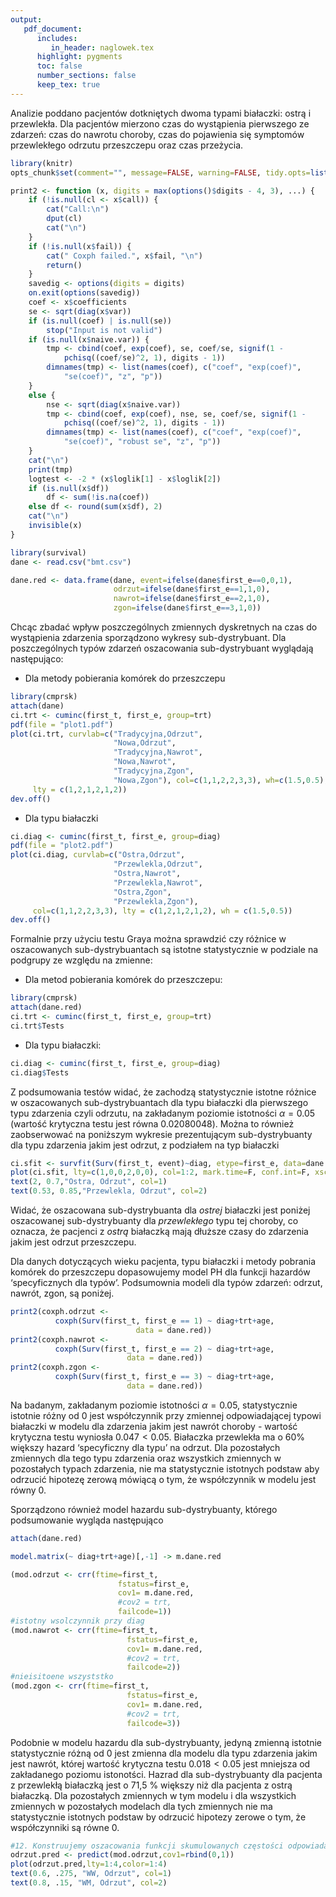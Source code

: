 ```yaml
---
output: 
   pdf_document:
      includes:
         in_header: naglowek.tex
      highlight: pygments
      toc: false
      number_sections: false
      keep_tex: true
---
```

\thispagestyle{fancy}
Analizie poddano pacjentów dotkniętych dwoma typami białaczki: ostrą i przewlekła. Dla pacjentów mierzono czas do wystąpienia pierwszego ze zdarzeń: czas do nawrotu choroby, czas do pojawienia się symptomów przewlekłego odrzutu przeszczepu oraz czas przeżycia. 
```r
library(knitr)
opts_chunk$set(comment="", message=FALSE, warning=FALSE, tidy.opts=list(keep.blank.line=TRUE, width.cutoff=120),options(width=120),fig.align='center',fig.height=6, fig.width=10,fig.path='figure/beamer-',fig.width=6, fig.height=3, fig.show='hold',size='footnotesize', echo=FALSE)
```

```r
print2 <- function (x, digits = max(options()$digits - 4, 3), ...) {
    if (!is.null(cl <- x$call)) {
        cat("Call:\n")
        dput(cl)
        cat("\n")
    }
    if (!is.null(x$fail)) {
        cat(" Coxph failed.", x$fail, "\n")
        return()
    }
    savedig <- options(digits = digits)
    on.exit(options(savedig))
    coef <- x$coefficients
    se <- sqrt(diag(x$var))
    if (is.null(coef) | is.null(se)) 
        stop("Input is not valid")
    if (is.null(x$naive.var)) {
        tmp <- cbind(coef, exp(coef), se, coef/se, signif(1 - 
            pchisq((coef/se)^2, 1), digits - 1))
        dimnames(tmp) <- list(names(coef), c("coef", "exp(coef)", 
            "se(coef)", "z", "p"))
    }
    else {
        nse <- sqrt(diag(x$naive.var))
        tmp <- cbind(coef, exp(coef), nse, se, coef/se, signif(1 - 
            pchisq((coef/se)^2, 1), digits - 1))
        dimnames(tmp) <- list(names(coef), c("coef", "exp(coef)", 
            "se(coef)", "robust se", "z", "p"))
    }
    cat("\n")
    print(tmp)
    logtest <- -2 * (x$loglik[1] - x$loglik[2])
    if (is.null(x$df)) 
        df <- sum(!is.na(coef))
    else df <- round(sum(x$df), 2)
    cat("\n")
    invisible(x)
}
```


```r
library(survival)
dane <- read.csv("bmt.csv")

dane.red <- data.frame(dane, event=ifelse(dane$first_e==0,0,1),
                       odrzut=ifelse(dane$first_e==1,1,0), 
                       nawrot=ifelse(dane$first_e==2,1,0),
                       zgon=ifelse(dane$first_e==3,1,0))
```

\vspace{10pt}
\textbf{Sub-dystrybuanty.}

Chcąc zbadać wpływ poszczególnych zmiennych dyskretnych na czas do wystąpienia zdarzenia sporządzono wykresy sub-dystrybuant. Dla poszczególnych typów zdarzeń oszacowania sub-dystrybuant wyglądają następująco:

- Dla metody pobierania komórek do przeszczepu

```r
library(cmprsk)
attach(dane)
ci.trt <- cuminc(first_t, first_e, group=trt) 
pdf(file = "plot1.pdf")
plot(ci.trt, curvlab=c("Tradycyjna,Odrzut", 
                       "Nowa,Odrzut",
                       "Tradycyjna,Nawrot",
                       "Nowa,Nawrot",
                       "Tradycyjna,Zgon",
                       "Nowa,Zgon"), col=c(1,1,2,2,3,3), wh=c(1.5,0.5),
     lty = c(1,2,1,2,1,2))
dev.off()
```
\vspace{-22pt}
\includegraphics[width=16cm,height=8.2cm]{plot1.pdf}

- Dla typu białaczki

```r

ci.diag <- cuminc(first_t, first_e, group=diag)
pdf(file = "plot2.pdf")
plot(ci.diag, curvlab=c("Ostra,Odrzut", 
                       "Przewlekla,Odrzut",
                       "Ostra,Nawrot",
                       "Przewlekla,Nawrot",
                       "Ostra,Zgon",
                       "Przewlekla,Zgon"),
     col=c(1,1,2,2,3,3), lty = c(1,2,1,2,1,2), wh = c(1.5,0.5))
dev.off()
```
\vspace{-22pt}
\includegraphics[width=16cm,height=8.2cm]{plot2.pdf}
\newpage

\textbf{Test Graya}

Formalnie przy użyciu testu Graya można sprawdzić czy różnice w oszacowanych sub-dystrybuantach są istotne statystycznie w podziale na podgrupy ze względu na zmienne:

- Dla metod pobierania komórek do przeszczepu:

```r
library(cmprsk)
attach(dane.red)
ci.trt <- cuminc(first_t, first_e, group=trt)
ci.trt$Tests
```

- Dla typu białaczki:

```r
ci.diag <- cuminc(first_t, first_e, group=diag)
ci.diag$Tests
```

Z podsumowania testów widać, że zachodzą statystycznie istotne różnice w oszacowanych sub-dystrybuantach dla typu białaczki dla pierwszego typu zdarzenia czyli odrzutu, na zakładanym poziomie istotności $\alpha=0.05$ (wartość krytyczna testu jest równa $0.02080048$). Można to również zaobserwować na poniższym wykresie prezentującym sub-dystrybuanty dla typu zdarzenia jakim jest odrzut, z podziałem na typ białaczki

```r

ci.sfit <- survfit(Surv(first_t, event)~diag, etype=first_e, data=dane.red)
plot(ci.sfit, lty=c(1,0,0,2,0,0), col=1:2, mark.time=F, conf.int=F, xscale=1, xlab="Sub-dystrybuanty dla odrzutów dla typu choroby.")
text(2, 0.7,"Ostra, Odrzut", col=1)
text(0.53, 0.85,"Przewlekla, Odrzut", col=2)
```

Widać, że oszacowana sub-dystrybuanta dla *ostrej* białaczki jest poniżej oszacowanej sub-dystrybuanty dla *przewlekłego* typu tej choroby, co oznacza, że pacjenci z *ostrą* białaczką mają dłuższe czasy do zdarzenia jakim jest odrzut przeszczepu.

\newpage
\textbf{Modele proporcjonalnych hazardów}

Dla danych dotyczących wieku pacjenta, typu białaczki i metody pobrania komórek do przeszczepu dopasowujemy model PH dla funkcji hazardów 'specyficznych dla typów'. Podsumownia modeli dla typów zdarzeń: odrzut, nawrót, zgon, są poniżej.
```r
print2(coxph.odrzut <- 
          coxph(Surv(first_t, first_e == 1) ~ diag+trt+age,
                            data = dane.red))
print2(coxph.nawrot <- 
          coxph(Surv(first_t, first_e == 2) ~ diag+trt+age,
                          data = dane.red))
print2(coxph.zgon <- 
          coxph(Surv(first_t, first_e == 3) ~ diag+trt+age,
                          data = dane.red))
```

Na badanym, zakładanym poziomie istotności $\alpha=0.05$, statystycznie istotnie różny od 0 jest współczynnik przy zmiennej \textsf{diag} odpowiadającej typowi białaczki w modelu dla zdarzenia jakim jest nawrót choroby - wartość krytyczna testu wyniosła $0.047<0.05$. Białaczka przewlekła ma o 60\% większy hazard 'specyficzny dla typu' na odrzut. Dla pozostałych zmiennych dla tego typu zdarzenia oraz wszystkich zmiennych w pozostałych typach zdarzenia, nie ma statystycznie istotnych podstaw aby odrzucić hipotezę zerową mówiącą o tym, że współczynnik w modelu jest równy 0.

Sporządzono również model hazardu sub-dystrybuanty, którego podsumowanie wygląda następująco
```r
attach(dane.red)

model.matrix(~ diag+trt+age)[,-1] -> m.dane.red

(mod.odrzut <- crr(ftime=first_t, 
                        fstatus=first_e,
                        cov1= m.dane.red,
                        #cov2 = trt,
                        failcode=1))
#istotny wsolczynnik przy diag
(mod.nawrot <- crr(ftime=first_t, 
                          fstatus=first_e,
                          cov1= m.dane.red,
                          #cov2 = trt,
                          failcode=2))
#nieisitoene wszyststko
(mod.zgon <- crr(ftime=first_t, 
                          fstatus=first_e,
                          cov1= m.dane.red,
                          #cov2 = trt,
                          failcode=3))
```


Podobnie w modelu hazardu dla sub-dystrybuanty, jedyną zmienną istotnie statystycznie różną od 0 jest zmienna \textsf{diag} dla modelu dla typu zdarzenia jakim jest nawrót, której wartość krytyczna testu $0.018<0.05$ jest mniejsza od zakładanego poziomu istonotści. Hazrad dla sub-dystrybuanty dla pacjenta z przewlekłą białaczką jest o 71,5 \% większy niż dla pacjenta z ostrą białaczką. Dla pozostałych zmiennych w tym modelu i dla wszystkich zmiennych w pozostałych modelach dla tych zmiennych nie ma statystycznie istotnych podstaw by odrzucić hipotezy zerowe o tym, że współczynniki są równe 0.

\textcolor{blue}{ooo i wlasnie nie mamy 12-tki: }
```r

#12. Konstruujemy oszacowania funkcji skumulowanych częstości odpowiadających modelowi PH dla #funkcji hazardu sub-dystrybuanty dla odrzutow
odrzut.pred <- predict(mod.odrzut,cov1=rbind(0,1))
plot(odrzut.pred,lty=1:4,color=1:4)
text(0.6, .275, "WW, Odrzut", col=1)
text(0.8, .15, "WM, Odrzut", col=2)
```


\newpage
\textbf{Kody?}

